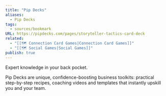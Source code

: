 ```yaml
---
title: "Pip Decks"
aliases:
  - Pip Decks
tags:
  - sources/bookmark
URL: https://pipdecks.com/pages/storyteller-tactics-card-deck
related:
  - "[[🗺️ Connection Card Games|Connection Card Games]]"
  - "[[🗺️ Social Games|Social Games]]"
publish: true
---
```




Expert knowledge in your back pocket.

Pip Decks are unique, confidence-boosting business toolkits: practical step-by-step recipes, coaching videos and templates that instantly upskill you and your team.